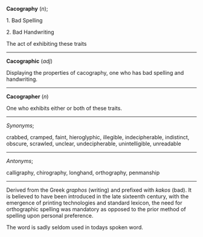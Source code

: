 {{Move to Wiktionary}}

'''Cacography''' (''n'');

1. Bad Spelling

2. Bad Handwriting

The act of exhibiting these traits

----


'''Cacographic''' (''adj'')

Displaying the properties of cacography, one who has bad spelling and handwriting.


----

'''Cacographer''' (''n'')

One who exhibits either or both of these traits.


----

''Synonyms'';

crabbed, cramped, faint, hieroglyphic, illegible, indecipherable, indistinct, obscure, scrawled, unclear, undecipherable, unintelligible, unreadable


----

''Antonyms'';

calligraphy, chirography, longhand, orthography, penmanship


----

Derived from the Greek ''graphos'' (writing) and prefixed with ''kakos'' (bad). It is believed to have been introduced in the late sixteenth century, with the emergence of printing technologies and standard lexicon, the need for orthographic spelling was mandatory as opposed to the prior method of spelling upon personal preference.

The word is sadly seldom used in todays spoken word.
